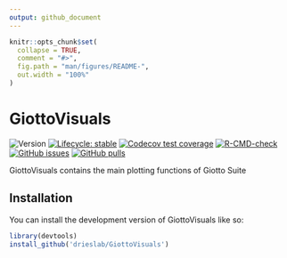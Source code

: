 ```yaml
---
output: github_document
---
```


<!-- README.md is generated from README.Rmd. Please edit that file -->

```r
knitr::opts_chunk$set(
  collapse = TRUE,
  comment = "#>",
  fig.path = "man/figures/README-",
  out.width = "100%"
)
```

# GiottoVisuals

<!-- badges: start -->
![Version](https://img.shields.io/github/r-package/v/drieslab/GiottoVisuals)
[![Lifecycle: stable](https://img.shields.io/badge/lifecycle-stable-brightgreen.svg)](https://lifecycle.r-lib.org/articles/stages.html#stable)
[![Codecov test coverage](https://codecov.io/gh/jiajic/GiottoVisuals/branch/main/graph/badge.svg)](https://app.codecov.io/gh/jiajic/GiottoVisuals?branch=main)
[![R-CMD-check](https://github.com/drieslab/GiottoVisuals/actions/workflows/R-CMD-check.yml/badge.svg)](https://github.com/drieslab/GiottoVisuals/actions/workflows/R-CMD-check.yml)
[![GitHub issues](https://img.shields.io/github/issues/drieslab/Giotto)](https://github.com/drieslab/Giotto/issues)
[![GitHub pulls](https://img.shields.io/github/issues-pr/drieslab/GiottoVisuals)](https://github.com/drieslab/GiottoVisuals/pulls)
<!-- badges: end -->

GiottoVisuals contains the main plotting functions of Giotto Suite

## Installation

You can install the development version of GiottoVisuals like so:

``` r
library(devtools)
install_github('drieslab/GiottoVisuals')
```

